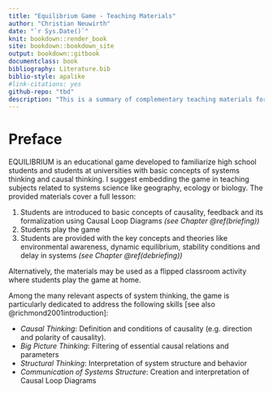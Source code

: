 --- 
title: "Equilibrium Game - Teaching Materials"
author: "Christian Neuwirth"
date: "`r Sys.Date()`"
knit: bookdown::render_book
site: bookdown::bookdown_site
output: bookdown::gitbook
documentclass: book
bibliography: Literature.bib
biblio-style: apalike
#link-citations: yes
github-repo: "tbd"
description: "This is a summary of complementary teaching materials for the educational game Equilibrium."
---

# Preface {-}

EQUILIBRIUM is an educational game developed to familiarize high school students and students at universities with basic concepts of systems thinking and causal thinking. I suggest embedding the game in teaching subjects related to systems science like geography, ecology or biology.
The provided materials cover a full lesson:

1. Students are introduced to basic concepts of causality, feedback and its formalization using Causal Loop Diagrams *(see Chapter \@ref(briefing))*
2. Students play the game
3. Students are provided with the key concepts and theories like environmental awareness, dynamic equilibrium, stability conditions and delay in systems *(see Chapter \@ref(debriefing))*

Alternatively, the materials may be used as a flipped classroom activity where students play the game at home.

Among the many relevant aspects of system thinking, the game is particularly dedicated to address the following skills [see also @richmond2001introduction]:

* *Causal Thinking*: Definition and conditions of causality (e.g. direction and polarity of causality).
* *Big Picture Thinking*: Filtering of essential causal relations and parameters
* *Structural Thinking*: Interpretation of system structure and behavior
* *Communication of Systems Structure*: Creation and interpretation of Causal Loop Diagrams


